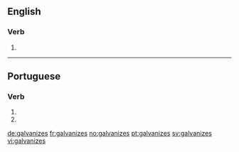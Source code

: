 ==English==

===Verb===
{{head|en|verb form}}

# {{en-third-person singular of|galvanize}}

----

==Portuguese==

===Verb===
{{pt-verb-form}}

# {{conjugation of|galvanizar||2|s|present|subjunctive|lang=pt}}
# {{conjugation of|galvanizar||2|s|negative|imperative|lang=pt}}

[[de:galvanizes]]
[[fr:galvanizes]]
[[no:galvanizes]]
[[pt:galvanizes]]
[[sv:galvanizes]]
[[vi:galvanizes]]